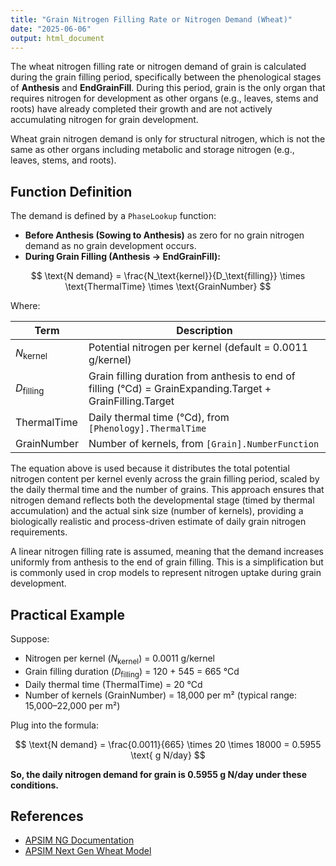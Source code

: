 ```yaml
---
title: "Grain Nitrogen Filling Rate or Nitrogen Demand (Wheat)"
date: "2025-06-06"
output: html_document
---
```



The wheat nitrogen filling rate or nitrogen demand of grain is calculated during the grain filling period, specifically between the phenological stages of **Anthesis** and **EndGrainFill**. During this period, grain is the only organ that requires nitrogen for development as other organs (e.g., leaves, stems and roots) have already completed their growth and are not actively accumulating nitrogen for grain development.

Wheat grain nitrogen demand is only for structural nitrogen, which is not the same as other organs including metabolic and storage nitrogen (e.g., leaves, stems, and roots).

## Function Definition

The demand is defined by a `PhaseLookup` function:

- **Before Anthesis (Sowing to Anthesis)** as zero for no grain nitrogen demand as no grain development occurs.
- **During Grain Filling (Anthesis → EndGrainFill):**

$$
\text{N demand} = \frac{N_\text{kernel}}{D_\text{filling}} \times \text{ThermalTime} \times \text{GrainNumber}
$$

Where:

| Term           | Description                                                                 |
|----------------|-----------------------------------------------------------------------------|
| $N_\text{kernel}$ | Potential nitrogen per kernel (default = 0.0011 g/kernel)                  |
| $D_\text{filling}$ | Grain filling duration from anthesis to end of filling (°Cd) = GrainExpanding.Target + GrainFilling.Target |
| ThermalTime    | Daily thermal time (°Cd), from `[Phenology].ThermalTime`                     |
| GrainNumber    | Number of kernels, from `[Grain].NumberFunction`                             |


The equation above is used because it distributes the total potential nitrogen content per kernel evenly across the grain filling period, scaled by the daily thermal time and the number of grains. This approach ensures that nitrogen demand reflects both the developmental stage (timed by thermal accumulation) and the actual sink size (number of kernels), providing a biologically realistic and process-driven estimate of daily grain nitrogen requirements.

A linear nitrogen filling rate is assumed, meaning that the demand increases uniformly from anthesis to the end of grain filling. This is a simplification but is commonly used in crop models to represent nitrogen uptake during grain development.



## Practical Example

Suppose:

- Nitrogen per kernel ($N_\text{kernel}$) = 0.0011 g/kernel
- Grain filling duration ($D_\text{filling}$) = 120 + 545 = 665 °Cd
- Daily thermal time (ThermalTime) = 20 °Cd
- Number of kernels (GrainNumber) = 18,000 per m² (typical range: 15,000–22,000 per m²)

Plug into the formula:

$$
\text{N demand} = \frac{0.0011}{665} \times 20 \times 18000 = 0.5955 \text{ g N/day}
$$

**So, the daily nitrogen demand for grain is 0.5955 g N/day under these conditions.**


## References

- [APSIM NG Documentation](https://apsimnextgeneration.netlify.app/)
- [APSIM Next Gen Wheat Model](https://github.com/APSIMInitiative/ApsimX/blob/master/Models/Resources/Wheat.json)

